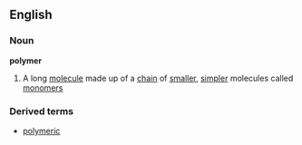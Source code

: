 ==English==
===Noun===
{{wikipedia}}
'''polymer'''
#{{chemistry}} A long [[molecule]] made up of a [[chain]] of [[smaller]], [[simpler]] molecules called [[monomer]]s
===Derived terms===
*[[polymeric]]